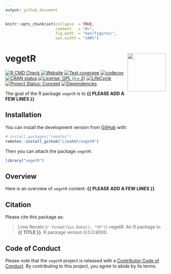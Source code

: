 ```yaml
---
output: github_document
---
```


<!-- README.md is generated from README.Rmd. Please edit that file -->


```r
knitr::opts_chunk$set(collapse  = TRUE,
                      comment   = "#>",
                      fig.path  = "man/figures/",
                      out.width = "100%")
```



vegetR <img src="man/figures/package-sticker.png" align="right" style="float:right; height:120px;"/>
=========================================================

<!-- badges: start -->
[![R CMD Check](https://github.com/LimaRAF/vegetR/actions/workflows/R-CMD-check.yaml/badge.svg)](https://github.com/LimaRAF/vegetR/actions/workflows/R-CMD-check.yaml)
[![Website](https://github.com/LimaRAF/vegetR/actions/workflows/pkgdown.yaml/badge.svg)](https://github.com/LimaRAF/vegetR/actions/workflows/pkgdown.yaml)
[![Test coverage](https://github.com/LimaRAF/vegetR/actions/workflows/test-coverage.yaml/badge.svg)](https://github.com/LimaRAF/vegetR/actions/workflows/test-coverage.yaml)
[![codecov](https://codecov.io/gh/LimaRAF/vegetR/branch/main/graph/badge.svg)](https://codecov.io/gh/LimaRAF/vegetR)
[![CRAN status](https://www.r-pkg.org/badges/version/vegetR)](https://CRAN.R-project.org/package=vegetR)
[![License: GPL (>= 2)](https://img.shields.io/badge/License-GPL%20%28%3E%3D%202%29-blue.svg)](https://choosealicense.com/licenses/gpl-2.0/)
[![LifeCycle](https://img.shields.io/badge/lifecycle-experimental-orange)](https://lifecycle.r-lib.org/articles/stages.html#experimental)
[![Project Status: Concept](https://www.repostatus.org/badges/latest/concept.svg)](https://www.repostatus.org/#concept)
[![Dependencies](https://img.shields.io/badge/dependencies-0/0-brightgreen?style=flat)](#)
<!-- badges: end -->


The goal of the R package `vegetR` is to **{{ PLEASE ADD A FEW LINES }}**



## Installation

You can install the development version from [GitHub](https://github.com/) with:

```r
# install.packages("remotes")
remotes::install_github("LimaRAF/vegetR")
```

Then you can attach the package `vegetR`:

```r
library("vegetR")
```



## Overview

Here is an overview of `vegetR` content: **{{ PLEASE ADD A FEW LINES }}**



## Citation

Please cite this package as: 

> Lima Renato (`r format(Sys.Date(), "%Y")`) vegetR: An R 
package to **{{ TITLE }}**. R package version 0.0.0.9000.



## Code of Conduct

Please note that the `vegetR` project is released with a 
[Contributor Code of Conduct](https://contributor-covenant.org/version/2/0/CODE_OF_CONDUCT.html). 
By contributing to this project, you agree to abide by its terms.
